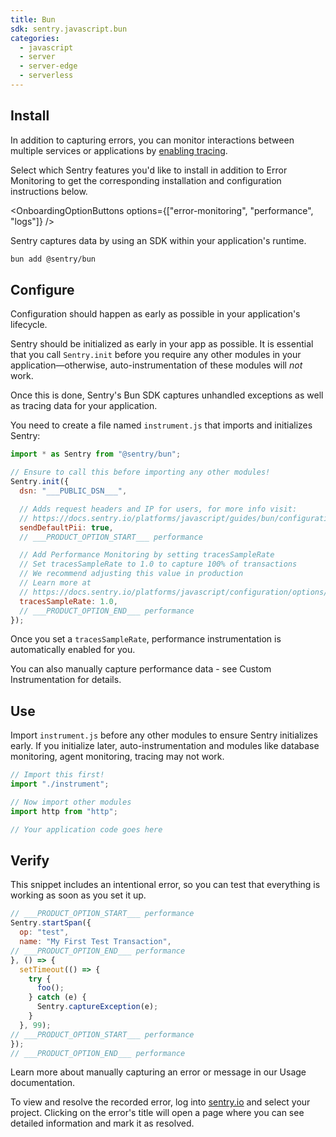 ```yaml
---
title: Bun
sdk: sentry.javascript.bun
categories:
  - javascript
  - server
  - server-edge
  - serverless
---
```


<PlatformContent includePath="getting-started-prerequisites" />

## Install

In addition to capturing errors, you can monitor interactions between multiple services or applications by [enabling tracing](/concepts/key-terms/tracing/).

Select which Sentry features you'd like to install in addition to Error Monitoring to get the corresponding installation and configuration instructions below.

<OnboardingOptionButtons options={["error-monitoring", "performance", "logs"]} />

Sentry captures data by using an SDK within your application's runtime.

```bash {tabTitle:Bun}
bun add @sentry/bun
```

## Configure

Configuration should happen as early as possible in your application's lifecycle.

Sentry should be initialized as early in your app as possible. It is essential that you call `Sentry.init` before you require any other modules in your application—otherwise, auto-instrumentation of these modules will _not_ work.

Once this is done, Sentry's Bun SDK captures unhandled exceptions as well as tracing data for your application.

You need to create a file named `instrument.js` that imports and initializes Sentry:

```javascript {filename: instrument.js}
import * as Sentry from "@sentry/bun";

// Ensure to call this before importing any other modules!
Sentry.init({
  dsn: "___PUBLIC_DSN___",

  // Adds request headers and IP for users, for more info visit:
  // https://docs.sentry.io/platforms/javascript/guides/bun/configuration/options/#sendDefaultPii
  sendDefaultPii: true,
  // ___PRODUCT_OPTION_START___ performance

  // Add Performance Monitoring by setting tracesSampleRate
  // Set tracesSampleRate to 1.0 to capture 100% of transactions
  // We recommend adjusting this value in production
  // Learn more at
  // https://docs.sentry.io/platforms/javascript/configuration/options/#traces-sample-rate
  tracesSampleRate: 1.0,
  // ___PRODUCT_OPTION_END___ performance
});
```

Once you set a `tracesSampleRate`, performance instrumentation is automatically enabled for you.

You can also manually capture performance data - see <PlatformLink to="/tracing/instrumentation/custom-instrumentation">Custom Instrumentation</PlatformLink> for details.

<PlatformContent includePath="getting-started-sourcemaps" />

## Use

<Alert level='warning'>

Import `instrument.js` before any other modules to ensure Sentry initializes early. If you initialize later, auto-instrumentation and modules like database monitoring, agent monitoring, tracing may not work.

</Alert>

```javascript {filename: app.js}
// Import this first!
import "./instrument";

// Now import other modules
import http from "http";

// Your application code goes here
```

## Verify

This snippet includes an intentional error, so you can test that everything is working as soon as you set it up.

```javascript
// ___PRODUCT_OPTION_START___ performance
Sentry.startSpan({
  op: "test",
  name: "My First Test Transaction",
// ___PRODUCT_OPTION_END___ performance
}, () => {
  setTimeout(() => {
    try {
      foo();
    } catch (e) {
      Sentry.captureException(e);
    }
  }, 99);
// ___PRODUCT_OPTION_START___ performance
});
// ___PRODUCT_OPTION_END___ performance
```

<Alert>

Learn more about manually capturing an error or message in our <PlatformLink to="/usage/">Usage documentation</PlatformLink>.

</Alert>

To view and resolve the recorded error, log into [sentry.io](https://sentry.io) and select your project. Clicking on the error's title will open a page where you can see detailed information and mark it as resolved.
